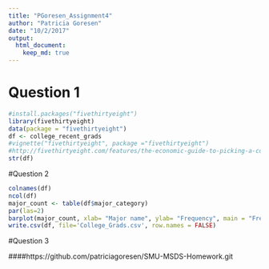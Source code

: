 ```yaml
---
title: "PGoresen_Assignment4"
author: "Patricia Goresen"
date: "10/2/2017"
output: 
  html_document:
    keep_md: true
---
```


# Question 1 
```r
#install.packages("fivethirtyeight")
library(fivethirtyeight)
data(package = "fivethirtyeight")
df <- college_recent_grads
#vignette("fivethirtyeight", package ="fivethirtyeight")
#http://fivethirtyeight.com/features/the-economic-guide-to-picking-a-college-major/
str(df)
```
#Question 2 
```r
colnames(df)
ncol(df)
major_count <- table(df$major_category)
par(las=2)
barplot(major_count, xlab= "Major name", ylab= "Frequency", main = "Frequencies of Majors Carnevale et al", col= c(1:16), horiz = TRUE)
write.csv(df, file='College_Grads.csv', row.names = FALSE)
```

#Question 3

####https://github.com/patriciagoresen/SMU-MSDS-Homework.git

